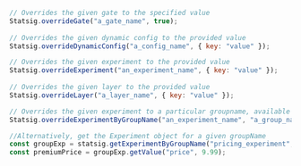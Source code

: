 ```jsx
// Overrides the given gate to the specified value
Statsig.overrideGate("a_gate_name", true);
	
// Overrides the given dynamic config to the provided value
Statsig.overrideDynamicConfig("a_config_name", { key: "value" });

// Overrides the given experiment to the provided value
Statsig.overrideExperiment("an_experiment_name", { key: "value" });
	
// Overrides the given layer to the provided value
Statsig.overrideLayer("a_layer_name", { key: "value" });

// Overrides the given experiment to a particular groupname, available for experiments only:
Statsig.overrideExperimentByGroupName("an_experiment_name", "a_group_name");

//Alternatively, get the Experiment object for a given groupName
const groupExp = statsig.getExperimentByGroupName("pricing_experiment", "premium_group");
const premiumPrice = groupExp.getValue("price", 9.99);
```
